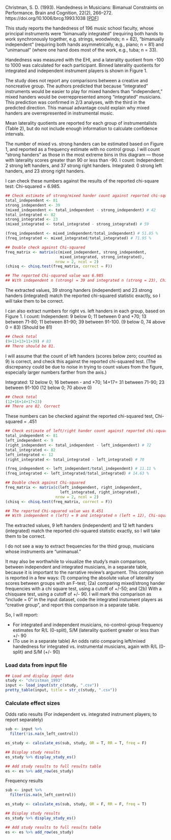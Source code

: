 Christman, S. D. (1993). Handedness in Musicians: Bimanual Constraints on Performance. Brain and Cognition, 22(2), 266–272. https://doi.org/10.1006/brcg.1993.1038
[[PDF](https://drive.google.com/file/d/1nNkB0-AFmkOk3GGz3Gc_eyDbDuOBxHfC/view?usp=sharing)]

This study reports the handedness of 196 music school faculty, whose principal instruments were "bimanually integrated" (requiring both hands to work synchronously together, e.g. strings, woodwinds; n = 82), "bimanually independent" (requiring both hands asymmetrically, e.g., piano; n = 81) and "unimanual" (where one hand does most of the work, e.g., tuba; n = 33).

Handedness was measured with the EHI, and a laterality quotient from -100 to 1000 was calculated for each participant. Binned laterality quotients for integrated and independent instrument players is shown in Figure 1.

The study does not report any comparisons between a creative and noncreative group. The authors predicted that because "integrated" instruments would be easier to play for mixed handers than "independent," mixed handers would be overreppresented among "integrated" musicians. This prediction was confirmed in 2/3 analyses, with the third in the predicted direction. This manual advantage could explain why mixed handers are overrepresented in instrumental music.

Mean laterality quotients are reported for each group of instrumentalists (Table 2), but do not include enough information to calculate confidence intervals.

The number of mixed vs. strong handers can be estimated based on Figure 1, and reported as a frequency estimate with no control group. I will count "strong handers" as those in the most extreme bins in this diagram — those with laterality scores greater than 90 or less than -90. I count:
Independent: 2 strong left handers, and 37 strong right handers.
Integrated: 0 strong left handers, and 23 strong right handers.

I can check these numbers against the results of the reported chi-square test: Chi-squared = 6.985.

```r
## Check estimate of strong/mixed hander count against reported chi-square
total_independent <- 81
strong_independent <- 39
(mixed_independent <- total_independent - strong_independent) # 42
total_integrated <- 82
strong_integrated <- 23
(mixed_integrated <- total_integrated - strong_integrated) # 59

(freq_independent <- mixed_independent/total_independent) # 51.85 %
(freq_integrated <- mixed_integrated/total_integrated) # 71.95 %

## Double check against Chi-squared
freq_matrix <- matrix(c(mixed_independent, strong_independent,
                        mixed_integrated, strong_integrated),
                      nrow = 2, ncol = 2)
(chisq <- chisq.test(freq_matrix, correct = F))

## The reported Chi-squared value was 6.985
## With independent n (strong) = 39 and integrated n (strong = 23), Chi-squared = 6.1578 (with Yate's correction), or 6.9845 (without)
```
The extracted values, 39 strong handers (independent) and 23 strong handers (integrated) match the reported chi-squared statistic exactly, so I will take them to be correct.

I can also extract numbers for right vs. left handers in each group, based on Figure 1. I count:
Independent: 9 below 0; 11 between 0 and +70; 13 between 71-80; 11 between 81-90; 39 between 91-100. (9 below 0, 74 above 0 = 83) (Should be 81)
```r
## Check total
(9+11+13+11+39) # 83
## There should be 81.
```
I will assume that the count of left handers (scores below zero; counted as 9) is correct, and check this against the reported chi-squared test. (The discrepancy could be due to noise in trying to count values from the figure, especially larger numbers farther from the axis.)

Integrated: 12 below 0; 16 between - and +70; 14+17= 31 between 71-90; 23 between 91-100 (12 below 0; 70 above 0)
```r
## Check total
(12+16+14+17+23)
## There are 82. Correct
```
These numbers can be checked against the reported chi-squared test, Chi-squared = .451
```r
## Check estimate of left/right hander count against reported chi-square
total_independent <- 81
left_independent <- 9
(right_independent <- total_independent - left_independent) # 72
total_integrated <- 82
left_integrated <- 12
(right_integrated <- total_integrated - left_integrated) # 70

(freq_independent <- left_independent/total_independent) # 11.11 %
(freq_integrated <- left_integrated/total_integrated) # 14.63 %

## Double check against Chi-squared
freq_matrix <- matrix(c(left_independent, right_independent,
                        left_integrated, right_integrated),
                      nrow = 2, ncol = 2)
(chisq <- chisq.test(freq_matrix, correct = F))

## The reported Chi-squared value was 0.451
## With independent n (left) = 9 and integrated n (left = 12), Chi-squared = 0.451 (without Yate's correction)
```
The extracted values, 9 left handers (independent) and 12 left handers (integrated) match the reported chi-squared statistic exactly, so I will take them to be correct.

I do not see a way to extract frequencies for the third group, musicians whose instruments are "unimanual."

It may also be worthwhile to visualize the study's main comparison, between independent and integrated musicians, in a separate table, because it is important to the narrative review's argument. This comparison is reported in a few ways: (1) comparing the absolute value of laterality scores between groups with an F-test; (2a) comparing mixed/strong hander frequencies with a chi square test, using a cutoff of +/-50; and (2b) With a chisquare test, using a cutoff of +/- 90. I will mark this comparison as "include = 0" in the input dataset, code the integrated instument players as "creative group", and report this comparison in a separate table.

So, I will report:

* For integrated and independent musicians, no-control-group frequency estimates for R/L (0-split), S/M (laterality quotient greater or less than +/- 90
* (To use in a separate table) An odds ratio comparing left/mixed handedness for integrated vs. instrumental musicians, again with R/L (0-split) and S/M (+/- 90)

### Load data from input file
```r
## Load and display input data
study <- "christman_1993"
input <- load_input(str_c(study, ".csv"))
pretty_table(input, title = str_c(study, ".csv"))
```

### Calculate effect sizes
Odds ratio results (For independent vs. integrated instrument players; to report separately)
```r
sub <- input %>%
  filter(!is.na(n_left_control))
```
```r
es_study <- calculate_es(sub, study, OR = T, RR = T, freq = F)
```
```r
## Display study results
es_study %>% display_study_es()

## Add study results to full results table
es <- es %>% add_row(es_study)
```

Frequency results
```r
sub <- input %>%
  filter(is.na(n_left_control))
```
```r
es_study <- calculate_es(sub, study, OR = F, RR = F, freq = T)
```
```r
## Display study results
es_study %>% display_study_es()

## Add study results to full results table
es <- es %>% add_row(es_study)
```
